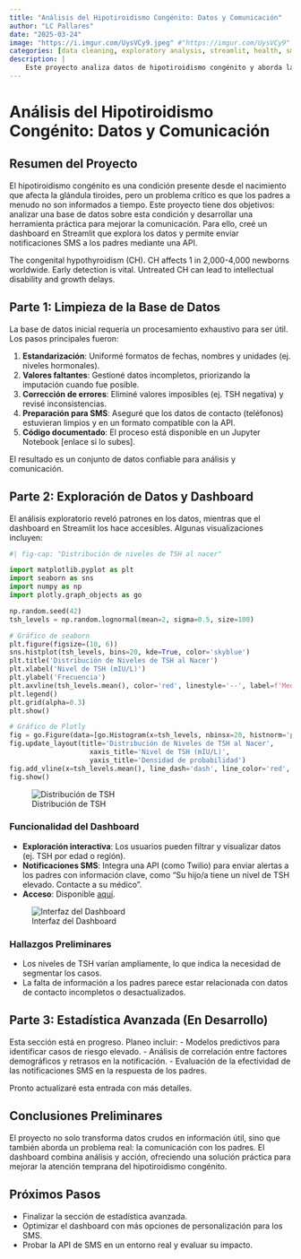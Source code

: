 ```yaml
---
title: "Análisis del Hipotiroidismo Congénito: Datos y Comunicación"
author: "LC Pallares"
date: "2025-03-24"
image: "https://i.imgur.com/UysVCy9.jpeg" #"https://imgur.com/UysVCy9"
categories: [data cleaning, exploratory analysis, streamlit, health, sms-api]
description: |
    Este proyecto analiza datos de hipotiroidismo congénito y aborda la falta de comunicación con los padres mediante un dashboard interactivo en Streamlit que no solo explora los datos, sino que también envía notificaciones SMS usando una API.
---
```


# Análisis del Hipotiroidismo Congénito: Datos y Comunicación

## Resumen del Proyecto

El hipotiroidismo congénito es una condición presente desde el nacimiento que afecta la glándula tiroides, pero un problema crítico es que los padres a menudo no son informados a tiempo. Este proyecto tiene dos objetivos: analizar una base de datos sobre esta condición y desarrollar una herramienta práctica para mejorar la comunicación. Para ello, creé un dashboard en Streamlit que explora los datos y permite enviar notificaciones SMS a los padres mediante una API.

The congenital hypothyroidism (CH). CH affects 1 in 2,000-4,000 newborns worldwide.
Early detection is vital. Untreated CH can lead to intellectual disability and growth delays.


## Parte 1: Limpieza de la Base de Datos

La base de datos inicial requería un procesamiento exhaustivo para ser útil. Los pasos principales fueron:

1. **Estandarización**: Uniformé formatos de fechas, nombres y unidades (ej. niveles hormonales).
2. **Valores faltantes**: Gestioné datos incompletos, priorizando la imputación cuando fue posible.
3. **Corrección de errores**: Eliminé valores imposibles (ej. TSH negativa) y revisé inconsistencias.
4. **Preparación para SMS**: Aseguré que los datos de contacto (teléfonos) estuvieran limpios y en un formato compatible con la API.
5. **Código documentado**: El proceso está disponible en un Jupyter Notebook [enlace si lo subes].

El resultado es un conjunto de datos confiable para análisis y comunicación.

## Parte 2: Exploración de Datos y Dashboard

El análisis exploratorio reveló patrones en los datos, mientras que el dashboard en Streamlit los hace accesibles. Algunas visualizaciones incluyen:

```python
#| fig-cap: "Distribución de niveles de TSH al nacer"

import matplotlib.pyplot as plt
import seaborn as sns
import numpy as np
import plotly.graph_objects as go

np.random.seed(42)
tsh_levels = np.random.lognormal(mean=2, sigma=0.5, size=100)

# Gráfico de seaborn
plt.figure(figsize=(10, 6))
sns.histplot(tsh_levels, bins=20, kde=True, color='skyblue')
plt.title('Distribución de Niveles de TSH al Nacer')
plt.xlabel('Nivel de TSH (mIU/L)')
plt.ylabel('Frecuencia')
plt.axvline(tsh_levels.mean(), color='red', linestyle='--', label=f'Media: {tsh_levels.mean():.2f}')
plt.legend()
plt.grid(alpha=0.3)
plt.show()

# Gráfico de Plotly
fig = go.Figure(data=[go.Histogram(x=tsh_levels, nbinsx=20, histnorm='probability density')])
fig.update_layout(title='Distribución de Niveles de TSH al Nacer',
                    xaxis_title='Nivel de TSH (mIU/L)',
                    yaxis_title='Densidad de probabilidad')
fig.add_vline(x=tsh_levels.mean(), line_dash='dash', line_color='red', annotation_text=f'Media: {tsh_levels.mean():.2f}')
fig.show()
```

![Distribución de TSH](https://imgur.com/h0xy5Jb)  

### Funcionalidad del Dashboard
- **Exploración interactiva**: Los usuarios pueden filtrar y visualizar datos (ej. TSH por edad o región).
- **Notificaciones SMS**: Integra una API (como Twilio) para enviar alertas a los padres con información clave, como "Su hijo/a tiene un nivel de TSH elevado. Contacte a su médico".
- **Acceso**: Disponible [aquí](https://congenitalhypothyroidismalert-fj2vvjhbx9kgjnmckexhn9.streamlit.app/).

![Interfaz del Dashboard](https://imgur.com/cjqTfzL)

### Hallazgos Preliminares
- Los niveles de TSH varían ampliamente, lo que indica la necesidad de segmentar los casos.
- La falta de información a los padres parece estar relacionada con datos de contacto incompletos o desactualizados.

## Parte 3: Estadística Avanzada (En Desarrollo)

Esta sección está en progreso. Planeo incluir:
- Modelos predictivos para identificar casos de riesgo elevado.
- Análisis de correlación entre factores demográficos y retrasos en la notificación.
- Evaluación de la efectividad de las notificaciones SMS en la respuesta de los padres.

Pronto actualizaré esta entrada con más detalles.

## Conclusiones Preliminares

El proyecto no solo transforma datos crudos en información útil, sino que también aborda un problema real: la comunicación con los padres. El dashboard combina análisis y acción, ofreciendo una solución práctica para mejorar la atención temprana del hipotiroidismo congénito.

## Próximos Pasos

- Finalizar la sección de estadística avanzada.
- Optimizar el dashboard con más opciones de personalización para los SMS.
- Probar la API de SMS en un entorno real y evaluar su impacto.

